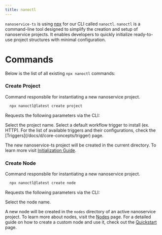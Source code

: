 ```yaml
---
title: nanoctl
---
```


`nanoservice-ts` is using [npx](https://docs.npmjs.com/cli/v8/commands/npx) for our CLI called `nanoctl`. `nanoctl` is a command-line tool designed to simplify the creation and setup of nanoservice projects. It enables developers to quickly initialize ready-to-use project structures with minimal configuration.

# Commands

Below is the list of all existing `npx nanoctl` commands:

### Create Project

Command responsbile for instantiating a new nanoservice project.

```bash
  npx nanoctl@latest create project
```

Requests the following parameters via the CLI:

<Steps>
  <Step title="Assign a name to the project">
    Select the project name.
  </Step>
  <Step title=" Choose the trigger to install">
    Select a default workflow trigger to install (ex. HTTP). For the list of available triggers and their configurations, check the [Triggers](/docs/d/core-concepts/trigger) page.
  </Step>
</Steps>

The new nanoservice-ts project will be created in the current directory. To learn more visit [Initialization Guide](/docs/d/getting-started/npx).

### Create Node

Command responsbile for instantiating a new nanoservice project.

```bash
  npx nanoctl@latest create node
```

Requests the following parameters via the CLI:

<Steps>
  <Step title="Assign a name to the nodet">
    Select the node name.
  </Step>
</Steps>

A new node will be created in the `nodes` directory of an active nanoservice project. To learn more about nodes, visit the [Nodes](/docs/d/core-concepts/nodes) page. For a detailed guide on how to create a custom node and use it, check out the [Quickstart](/docs/d/quickstart.mdx) page.